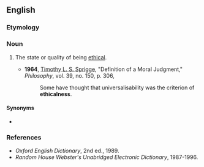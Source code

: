 ==English==

===Etymology===
{{suffix|en|ethical|ness}}

===Noun===
{{en-noun|-}}

# {{lb|en|rare}} The state or quality of being [[ethical]].
#* '''1964''', [[w:Timothy_Sprigge|Timothy L. S. Sprigge]], "Definition of a Moral Judgment," ''Philosophy'', vol. 39, no. 150, p. 306,
#*: Some have thought that universalisability was the criterion of '''ethicalness'''.

====Synonyms====
* {{l|en|ethicality}}

===References===
* ''Oxford English Dictionary'', 2nd ed., 1989.
* ''Random House Webster's Unabridged Electronic Dictionary'', 1987-1996.